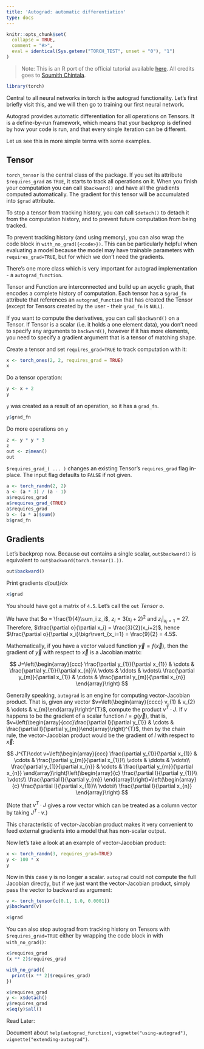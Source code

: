 ```yaml
---
title: 'Autograd: automatic differentiation'
type: docs
---
```


```r
knitr::opts_chunk$set(
  collapse = TRUE,
  comment = "#>",
  eval = identical(Sys.getenv("TORCH_TEST", unset = "0"), "1")
)
```

> Note: This is an R port of the official tutorial available [here](https://pytorch.org/tutorials/beginner/blitz/tensor_tutorial.html#sphx-glr-beginner-blitz-tensor-tutorial-py). All credits goes to [Soumith Chintala](http://soumith.ch/).

```r
library(torch)
```

Central to all neural networks in torch is the autograd functionality. Let's first briefly visit this, and we will then go to training our first neural network.

Autograd provides automatic differentiation for all operations on Tensors. It is a define-by-run framework, which means that your backprop is defined by how your code is run, and that every single iteration can be different.

Let us see this in more simple terms with some examples.

## Tensor

`torch_tensor` is the central class of the package. If you set its attribute `$requires_grad` as `TRUE`, it starts to track all operations on it. When you finish your computation you can call `$backward()` and have all the gradients computed automatically. The gradient for this tensor will be accumulated into `$grad` attribute.

To stop a tensor from tracking history, you can call `$detach()` to detach it from the computation history, and to prevent future computation from being tracked.

To prevent tracking history (and using memory), you can also wrap the code block in `with_no_grad({<code>})`. This can be particularly helpful when evaluating a model because the model may have trainable parameters with `requires_grad=TRUE`, but for which we don't need the gradients.

There's one more class which is very important for autograd implementation - a `autograd_function`.

Tensor and Function are interconnected and build up an acyclic graph, that encodes a complete history of computation. Each tensor has a `$grad_fn` attribute that references an `autograd_function` that has created the Tensor (except for Tensors created by the user - their `grad_fn` is `NULL`).

If you want to compute the derivatives, you can call `$backward()` on a Tensor. If Tensor is a scalar (i.e. it holds a one element data), you don't need to specify any arguments to `backward()`, however if it has more elements, you need to specify a gradient argument that is a tensor of matching shape.

Create a tensor and set `requires_grad=TRUE` to track computation with it:

```r
x <- torch_ones(2, 2, requires_grad = TRUE)
x
```

Do a tensor operation:

```r
y <- x + 2
y
```

`y` was created as a result of an operation, so it has a `grad_fn`.

```r
y$grad_fn
```

Do more operations on `y`

```r
z <- y * y * 3
z
out <- z$mean()
out
```

`$requires_grad_( ... )` changes an existing Tensor's `requires_grad` flag in-place. The input flag defaults to `FALSE` if not given.

```r
a <- torch_randn(2, 2)
a <- (a * 3) / (a - 1)
a$requires_grad
a$requires_grad_(TRUE)
a$requires_grad
b <- (a * a)$sum()
b$grad_fn
```

## Gradients

Let's backprop now. Because out contains a single scalar, `out$backward()` is equivalent to `out$backward(torch.tensor(1.))`.

```r
out$backward()
```

Print gradients d(out)/dx

```r
x$grad
```

You should have got a matrix of `4.5`. Let's call the `out` *Tensor* $o$.

We have that $o = \frac{1}{4}\sum_i z_i$, $z_i = 3(x_i+2)^2$ and $z_i\bigr\rvert_{x_i=1} = 27$. Therefore, $\frac{\partial o}{\partial x_i} = \frac{3}{2}(x_i+2)$, hence $\frac{\partial o}{\partial x_i}\bigr\rvert_{x_i=1} = \frac{9}{2} = 4.5$.

Mathematically, if you have a vector valued function $\vec{y}=f(\vec{x})$,
then the gradient of $\vec{y}$ with respect to $\vec{x}$
is a Jacobian matrix:

$$
  J=\left(\begin{array}{ccc}
   \frac{\partial y_{1}}{\partial x_{1}} & \cdots & \frac{\partial y_{1}}{\partial x_{n}}\\
   \vdots & \ddots & \vdots\\
   \frac{\partial y_{m}}{\partial x_{1}} & \cdots & \frac{\partial y_{m}}{\partial x_{n}}
   \end{array}\right)
$$

Generally speaking, `autograd` is an engine for computing
vector-Jacobian product. That is, given any vector
$v=\left(\begin{array}{cccc} v_{1} & v_{2} & \cdots & v_{m}\end{array}\right)^{T}$,
compute the product $v^{T}\cdot J$. If $v$ happens to be
the gradient of a scalar function $l=g\left(\vec{y}\right)$,
that is,
$v=\left(\begin{array}{ccc}\frac{\partial l}{\partial y_{1}} & \cdots & \frac{\partial l}{\partial y_{m}}\end{array}\right)^{T}$,
then by the chain rule, the vector-Jacobian product would be the
gradient of $l$ with respect to $\vec{x}$:

$$
  J^{T}\cdot v=\left(\begin{array}{ccc}
   \frac{\partial y_{1}}{\partial x_{1}} & \cdots & \frac{\partial y_{m}}{\partial x_{1}}\\
   \vdots & \ddots & \vdots\\
   \frac{\partial y_{1}}{\partial x_{n}} & \cdots & \frac{\partial y_{m}}{\partial x_{n}}
   \end{array}\right)\left(\begin{array}{c}
   \frac{\partial l}{\partial y_{1}}\\
   \vdots\\
   \frac{\partial l}{\partial y_{m}}
   \end{array}\right)=\left(\begin{array}{c}
   \frac{\partial l}{\partial x_{1}}\\
   \vdots\\
   \frac{\partial l}{\partial x_{n}}
   \end{array}\right)
$$

(Note that $v^{T}\cdot J$ gives a row vector which can be
treated as a column vector by taking $J^{T}\cdot v$.)

This characteristic of vector-Jacobian product makes it very
convenient to feed external gradients into a model that has
non-scalar output.

Now let's take a look at an example of vector-Jacobian product:

```r
x <- torch_randn(3, requires_grad=TRUE)
y <- 100 * x
y
```

Now in this case y is no longer a scalar. `autograd` could not compute the full Jacobian directly, but if we just want the vector-Jacobian product, simply pass the vector to backward as argument:

```r
v <- torch_tensor(c(0.1, 1.0, 0.0001))
y$backward(v)

x$grad
```

You can also stop autograd from tracking history on Tensors with `$requires_grad=TRUE` either by wrapping the code block in with `with_no_grad()`:

```r
x$requires_grad
(x ** 2)$requires_grad

with_no_grad({
  print((x ** 2)$requires_grad)
})
```

```r
x$requires_grad
y <- x$detach()
y$requires_grad
x$eq(y)$all()
```

Read Later:

Document about `help(autograd_function)`, `vignette("using-autograd")`, `vignette("extending-autograd")`.
